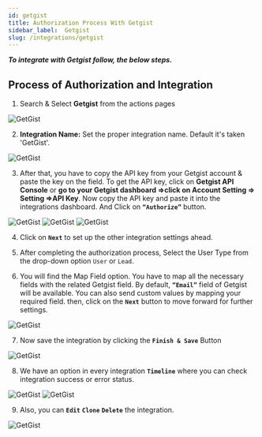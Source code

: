 ```yaml
---
id: getgist
title: Authorization Process With Getgist
sidebar_label:  Getgist
slug: /integrations/getgist
---
```



***To integrate with Getgist follow, the below steps.***


## Process of Authorization and Integration


1.	Search & Select **Getgist** from the actions pages
 <Image src="actions/getgist/search-and-select" alt="GetGist" w="1020" h="350" />

2. **Integration Name:** Set the proper integration name. Default it's taken 'GetGist'.
 <Image src="actions/getgist/default-integration-name" alt="GetGist" w="1020" h="350" />

3.	After that, you have to copy the API key from your Getgist account & paste the key on the field. To get the API key, click on **Getgist API Console** or **go to your Getgist dashboard =>click on Account Setting => Setting =>API Key**. Now copy the API key and paste it into the integrations dashboard. And Click on **`“Authorize”`** button.

 <Image src="actions/getgist/visit-api-console" alt="GetGist" w="1020" h="350" />
 <Image src="actions/getgist/getgist-account-api-copy" alt="GetGist" w="1020" h="350" />
 <Image src="actions/getgist/authorize" alt="GetGist" w="1020" h="350" />


4. Click on **`Next`** to set up the other integration settings ahead.

5. After completing the authorization process, Select the User Type from the drop-down option `User` or `Lead`.

6.	You will find the Map Field option. You have to map all the necessary fields with the related Getgist field. By default, **`“Email”`** field of Getgist will be available. You can also send custom values by mapping your required field. then, click on the **`Next`** button to move forward for further settings.

 <Image src="actions/getgist/getgist-field-map" alt="GetGist" w="1020" h="350" />

7. Now save the integration by clicking the **`Finish & Save`** Button

 <Image src="actions/getgist/finish-save" alt="GetGist" w="1020" h="350" />

8. We have an option in every integration **`Timeline`** where you can check integration success or error status.
 <Image src="actions/getgist/getgist-timeline" alt="GetGist" w="1020" h="350" />
 <Image src="actions/getgist/getgist-log" alt="GetGist" w="1020" h="350" />

9. Also, you can **`Edit`** **`Clone`** **`Delete`** the integration.

 <Image src="actions/getgist/getgist-option" alt="GetGist" w="1020" h="350" />

